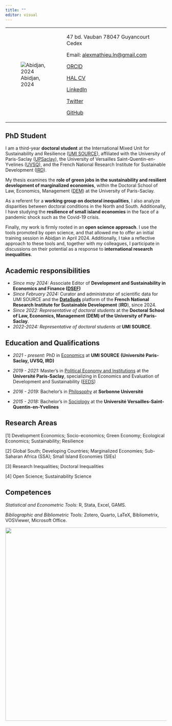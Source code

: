 ```yaml
---
title: ""
editor: visual
---
```


+----------------------------------------+----------------------------------------------------------------------+
| ![Abidjan, 2024](images/photo_cv3.png) | 47 bd. Vauban 78047 Guyancourt Cedex                                 |
|                                        |                                                                      |
|                                        | Email: [alexmathieu.ln\@gmail.com](mailto:alexmathieu.ln@gmail.com)  |
|                                        |                                                                      |
|                                        | [ORCID](https://orcid.org/0009-0009-6720-8731)                       |
|                                        |                                                                      |
|                                        | [HAL CV](https://cv.hal.science/alexandre-mathieu-ln)                |
|                                        |                                                                      |
|                                        | [LinkedIn](https://www.linkedin.com/in/alexandre-mathieu-28100519a/) |
|                                        |                                                                      |
|                                        | [Twitter](https://twitter.com/alexmathieuLN)                         |
|                                        |                                                                      |
|                                        | [GitHub](https://github.com/AMathieuLN)                              |
+----------------------------------------+----------------------------------------------------------------------+

## **PhD Student**  

I am a third-year **doctoral student** at the International Mixed Unit for Sustainability and Resilience ([UMI SOURCE](https://www.umi-source.uvsq.fr/)), affiliated with the University of Paris-Saclay ([UPSaclay](https://www.universite-paris-saclay.fr/en)), the University of Versailles Saint-Quentin-en-Yvelines ([UVSQ](https://www.uvsq.fr/english)), and the French National Research Institute for Sustainable Development ([IRD](https://en.ird.fr/)).

My thesis examines the **role of green jobs in the sustainability and resilient development of marginalized economies**, within the Doctoral School of Law, Economics, Management ([DEM](https://www.universite-paris-saclay.fr/ecoles-doctorales/droit-economie-management-dem)) at the University of Paris-Saclay.

As a referent for a **working group on doctoral inequalities**, I also analyze disparities between doctoral conditions in the North and South. Additionally, I have studying the **resilience of small island economies** in the face of a pandemic shock such as the Covid-19 crisis.

Finally, my work is firmly rooted in an **open science approach**. I use the tools promoted by open science, and that allowed me to offer an initial training session in Abidjan in April 2024. Additionally, I take a reflective approach to these tools and, together with my colleagues, I participate in discussions on their potential as a response to **international research inequalities**.

## Academic responsibilities

-   *Since may 2024:* Associate Editor of **Development and Sustainability in Economics and Finance ([DSEF](https://www.sciencedirect.com/journal/development-and-sustainability-in-economics-and-finance/))**
-   *Since February 2024:* Curator and administrator of scientific data for UMI SOURCE and the [**DataSuds**](https://dataverse.ird.fr/dataverse/umi_source/) platform of the **French National Research Institute for Sustainable Development** (**IRD**), since 2024.
-   *Since 2022:* *Representative* *of doctoral students* at the **Doctoral School of Law, Economics, Management (DEM) of the University of Paris-Saclay**.
-   *2022-2024:* *Representative of doctoral students at* **UMI SOURCE**.

## Education and Qualifications

-   *2021 - present:* PhD in [Economics]{.underline} at **UMI SOURCE** **(Université Paris-Saclay, UVSQ, IRD)**

-   *2019 - 2021:* Master's in [Political Economy and Institutions]{.underline} at the **Université Paris-Saclay**, specializing in Economics and Evaluation of Development and Sustainability ([EEDS](https://www.universite-paris-saclay.fr/formation/master/economie-politique-et-institutions/m2-economie-et-evaluation-du-developpement-et-de-la-soutenabilite))

-   *2016 - 2019:* Bachelor's in [Philosophy]{.underline} at **Sorbonne Université**

-   *2015 - 2018:* Bachelor's in [Sociology]{.underline} at the **Université Versailles-Saint-Quentin-en-Yvelines**

## Research Areas

\[1\] Development Economics; Socio-economics; Green Economy; Ecological Economics; Sustainability; Resilience

\[2\] Global South; Developing Countries; Marginalized Economies; Sub-Saharan Africa (SSA); Small Island Economies (SIEs)

\[3\] Research Inequalities; Doctoral Inequalities

\[4\] Open Science; Sustainability Science

## Competences

*Statistical and Econometric Tools:* R, Stata, Excel, GAMS.

*Bibliographic and Bibliometric Tools:* Zotero, Quarto, LaTeX, Bibliometrix, VOSViewer, Microsoft Office.

![](images/logo_source.jpeg){width="602"}
